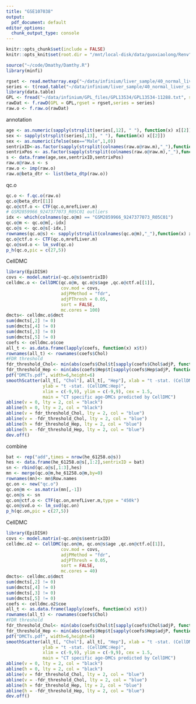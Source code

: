 ```yaml
---
title: "GSE107038"
output:
  pdf_document: default
editor_options: 
  chunk_output_type: console
---
```


```r
knitr::opts_chunk$set(include = FALSE)
knitr::opts_knit$set(root.dir = "/mnt/local-disk/data/guoxiaolong/Renv")
```

```r
source("~/code/Dmathy/Damthy.R")
library(minfi)
```

```r
rgset <- read.metharray.exp("~/data/infinium/liver_sample/40_normal_liver_samples/idat")
series <- t(read.table("~/data/infinium/liver_sample/40_normal_liver_samples/series.txt",header = T))[-1,]
library(data.table)
GPL <- fread("~/data/infinium/GPL_files/GPL13534/GPL13534-11288.txt", sep = "\t", header = T)
rawDat <- f.rawD(GPL = GPL,rgset = rgset,series = series)
raw.o <- f.raw.o(rawDat)
```

annotation

```r

age <- as.numeric(sapply(strsplit(series[,12], " "), function(x) x[[2]]))
sex <- sapply(strsplit(series[,13], " "), function(x) x[[2]])
sex <- as.numeric(ifelse(sex=="Male",1,0))
sentrixID<-as.factor(sapply(strsplit(colnames(raw.o@raw.m),"_"),function(x) x[[2]]))
sentrixPos <- as.factor(sapply(strsplit(colnames(raw.o@raw.m),"_"),function(x) x[[3]]))
s <- data.frame(age,sex,sentrixID,sentrixPos)
raw.o@raw.s <- s
raw.o <- imp(raw.o)
raw.o@beta_dtr <- list(beta_dtp(raw.o))
```

qc.o

```r
qc.o <- f.qc.o(raw.o)
qc.o@beta_dtr[[1]]
qc.o@ctf.o <- CTF(qc.o,mrefLiver.m)
# GSM2859966_9247377073_R05C01 outliers
idx <- which(colnames(qc.o@m) == "GSM2859966_9247377073_R05C01")
qc.o@m <- qc.o@m[,-idx]
qc.o@s <- qc.o@s[-idx,]
rownames(qc.o@s) <- sapply(strsplit(colnames(qc.o@m),"_"),function(x) x[[1]])
qc.o@ctf.o <- CTF(qc.o,mrefLiver.m)
qc.o@svd.o <- lm_svd(qc.o)
p_h(qc.o,pic = c(27,5))
```

CellDMC

```r
library(EpiDISH)
covs <- model.matrix(~qc.o@s$sentrixID)
celldmc.o <- CellDMC(qc.o@m, qc.o@s$age ,qc.o@ctf.o[[1]], 
                     cov.mod = covs, 
                     adjPMethod = "fdr",
                     adjPThresh = 0.05, 
                     sort = FALSE,
                     mc.cores = 100)
dmcts<- celldmc.o$dmct
sum(dmcts[,2] != 0) 
sum(dmcts[,4] != 0) 
sum(dmcts[,3] != 0) 
sum(dmcts[,5] != 0) 
coefs <- celldmc.o$coe
all_t <- as.data.frame(lapply(coefs, function(x) x$t))
rownames(all_t) <- rownames(coefs$Chol)
#FDR threshold
fdr_threshold_Chol<- min(abs(coefs$Chol$t[sapply(coefs$Chol$adjP, function(x) {x<=0.1})]))# 0.05, 0.1
fdr_threshold_Hep <- min(abs(coefs$Hep$t[sapply(coefs$Hep$adjP, function(x) {x<=0.1})]))
pdf("DMCTs.pdf", width=6,height=6)
smoothScatter(all_t[, "Chol"], all_t[, "Hep"], xlab = "t -stat. (CellDMC:Chol)", 
              ylab = "t -stat. (CellDMC:Hep)", 
              xlim = c(-9,9), ylim = c(-9,9), cex = 1.5, 
              main = "CT specific age-DMCs predicted by CellDMC")
abline(v = 0, lty = 2, col = "black")
abline(h = 0, lty = 2, col = "black")
abline(v = fdr_threshold_Chol, lty = 2, col = "blue")
abline(v = -fdr_threshold_Chol, lty = 2, col = "blue")
abline(h = fdr_threshold_Hep, lty = 2, col = "blue")
abline(h = -fdr_threshold_Hep, lty = 2, col = "blue")
dev.off()
```

combine

```r
bat <- rep("add",times = nrow(he_61258.o@s))
hes <- data.frame(he_61258.o@s[,1:2],sentrixID = bat)
sn <- rbind(qc.o@s[,1:3],hes)
mn <- merge(qc.o@m,he_61258.o@m,by=0)
rownames(mn)<- mn$Row.names
qc.on <- new("qc.o")
qc.on@m <- as.matrix(mn[,-1])
qc.on@s <- sn
qc.on@ctf.o <- CTF(qc.on,mrefLiver.m,type = "450k")
qc.on@svd.o <- lm_svd(qc.on)
p_h(qc.on,pic = c(27,5))


```

CellDMC

```r
library(EpiDISH)
covs <- model.matrix(~qc.on@s$sentrixID)
celldmc.o2 <- CellDMC(qc.on@m, qc.on@s$age ,qc.on@ctf.o[[1]], 
                     cov.mod = covs, 
                     adjPMethod = "fdr",
                     adjPThresh = 0.05,
                     sort = FALSE,
                     mc.cores = 40)
dmcts<- celldmc.o$dmct
sum(dmcts[,2] != 0) 
sum(dmcts[,4] != 0) 
sum(dmcts[,3] != 0) 
sum(dmcts[,5] != 0) 
coefs <- celldmc.o2$coe
all_t <- as.data.frame(lapply(coefs, function(x) x$t))
rownames(all_t) <- rownames(coefs$Chol)
#FDR threshold
fdr_threshold_Chol<- min(abs(coefs$Chol$t[sapply(coefs$Chol$adjP, function(x) {x<=0.1})]))
fdr_threshold_Hep <- min(abs(coefs$Hep$t[sapply(coefs$Hep$adjP, function(x) {x<=0.1})]))
pdf("DMCTs.pdf", width=6,height=6)
smoothScatter(all_t[, "Chol"], all_t[, "Hep"], xlab = "t -stat. (CellDMC:Chol)", 
              ylab = "t -stat. (CellDMC:Hep)", 
              xlim = c(-9,9), ylim = c(-9,9), cex = 1.5, 
              main = "CT specific age-DMCs predicted by CellDMC")
abline(v = 0, lty = 2, col = "black")
abline(h = 0, lty = 2, col = "black")
abline(v = fdr_threshold_Chol, lty = 2, col = "blue")
abline(v = -fdr_threshold_Chol, lty = 2, col = "blue")
abline(h = fdr_threshold_Hep, lty = 2, col = "blue")
abline(h = -fdr_threshold_Hep, lty = 2, col = "blue")
dev.off()
```

